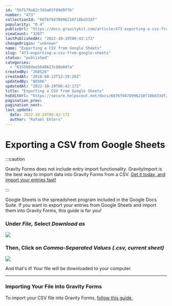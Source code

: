 ```yaml
---
id: "5b7179a62c7d3a03f89d9f7b"
number: "473"
collectionId: "6076f9478996210f18bd33df"
popularity: "0.4"
publicUrl: "https://docs.gravitykit.com/article/473-exporting-a-csv-from-google-sheets"
viewCount: "3267"
lastPublishedAt: "2022-10-19T00:42:17Z"
changeOrigin: "unknown"
name: "Exporting a CSV from Google Sheets"
slug: "473-exporting-a-csv-from-google-sheets"
status: "published"
categories: 
  - "6155b0dee5648623c88e04fa"
createdBy: "268528"
createdAt: "2018-08-13T12:29:26Z"
updatedBy: "80506"
updatedAt: "2022-10-19T00:42:17Z"
title: "Exporting a CSV from Google Sheets"
hsEditUrl: "https://secure.helpscout.net/docs/6076f9478996210f18bd33df/article/5b7179a62c7d3a03f89d9f7b"
pagination_prev: 
pagination_next: 
last_update:
  date: 2022-10-19T00:42:17Z
  author: "Rafael Ehlers"
---
```


# Exporting a CSV from Google Sheets


:::caution

Gravity Forms does not include entry import functionality. GravityImport is the best way to import data into Gravity Forms from a CSV. [Get it today, and import your entries fast!](https://www.gravitykit.com/extensions/gravity-forms-entry-importer/)

:::



Google Sheets is the spreadsheet program included in the Google Docs Suite. If you want to export your entries from Google Sheets and import them into Gravity Forms, this guide is for you!

### Under *File,* Select *Download as*

![](https://s3.amazonaws.com/helpscout.net/docs/assets/54c58489e4b051242988532c/images/5b717a312c7d3a03f89d9f81/file-goO5KEU4Kr.png)

### Then, Click on *Comma-Separated Values (.csv, current sheet)*

 *![](https://s3.amazonaws.com/helpscout.net/docs/assets/54c58489e4b051242988532c/images/5b717a4f2c7d3a03f89d9f83/file-tNBqZ3vHYW.png)*

And that's it! Your file will be downloaded to your computer.

---

### Importing Your File into Gravity Forms

To import your CSV file into Gravity Forms, [follow this guide.](https://docs.gravitykit.com/article/256-gravity-forms-import-entries)